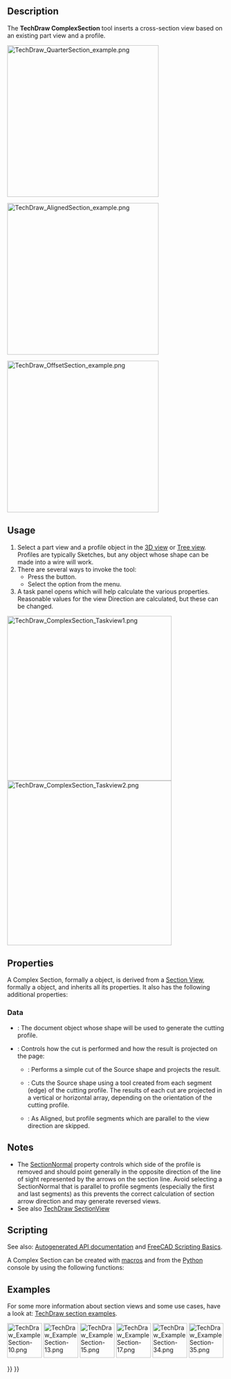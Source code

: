 <languages/>

{{Docnav
|[[TechDraw_SectionView|SectionView]]
|[[TechDraw_DetailView|DetailView]]
|[[TechDraw_Workbench|TechDraw]]
|IconL=TechDraw_SectionView.svg
|IconR=TechDraw_DetailView.svg
|IconC=Workbench_TechDraw.svg
}}

{{GuiCommand
|Name=TechDraw ComplexSection
|MenuLocation=TechDraw → TechDraw Views → Insert Complex Section
|Workbenches=[[TechDraw_Workbench|TechDraw]]
|Version=0.21
|SeeAlso=[[TechDraw_SectionView|TechDraw Section]], [[TechDraw_View|TechDraw View]]
}}

== Description ==

The '''TechDraw ComplexSection''' tool inserts a cross-section view based on an existing part view and a profile. 

[[Image:TechDraw_QuarterSection_example.png|350px]]
{{Caption|A Quarter section view created with the Complex Section tool}}

[[Image:TechDraw_AlignedSection_example.png|350px]]
{{Caption|An Aligned section view created with the Complex Section tool}}

[[Image:TechDraw_OffsetSection_example.png|350px]]
{{Caption|An Offset section view created with the Complex Section tool}}

== Usage ==

# Select a part view and a profile object in the [[3D_view|3D view]] or [[Tree_view|Tree view]]. Profiles are typically Sketches, but any object whose shape can be made into a wire will work.
# There are several ways to invoke the tool:
#* Press the {{Button|[[Image:TechDraw_ComplexSection.svg|16px]] [[TechDraw_ComplexSection|Insert Complex Section]]}} button.
#* Select the {{MenuCommand|TechDraw → TechDraw Views → [[Image:TechDraw_ComplexSection.svg|16px]] Insert Complex Section}} option from the menu.
# A task panel opens which will help calculate the various properties. Reasonable values for the view Direction are calculated, but these can be changed.

[[Image:TechDraw_ComplexSection_Taskview1.png|x380px]]
[[Image:TechDraw_ComplexSection_Taskview2.png|x380px]]

== Properties ==

A Complex Section, formally a {{Incode|TechDraw::DrawComplexSection}} object, is derived from a [[TechDraw_SectionView#Properties|Section View]], formally a {{Incode|TechDraw::DrawViewSection}} object, and inherits all its properties. It also has the following additional properties:

=== Data ===

{{TitleProperty|Cutting Tool}}

* {{PropertyData|Cutting Tool Wire Object}}: The document object whose shape will be used to generate the cutting profile.
* {{PropertyData|Projection Strategy}}: Controls how the cut is performed and how the result is projected on the page:
** {{Value|Offset}}: Performs a simple cut of the Source shape and projects the result.
** {{Value|Aligned}}: Cuts the Source shape using a tool created from each segment (edge) of the cutting profile. The results of each cut are projected in a vertical or horizontal array, depending on the orientation of the cutting profile.
** {{Value|NoParallel}}: As Aligned, but profile segments which are parallel to the view direction are skipped.

== Notes ==

* The [[TechDraw_SectionView#Data|SectionNormal]] property controls which side of the profile is removed and should point generally in the opposite direction of the line of sight represented by the arrows on the section line.  Avoid selecting a SectionNormal that is parallel to profile segments (especially the first and last segments) as this prevents the correct calculation of section arrow direction and may generate reversed views.
* See also [[TechDraw_SectionView#Notes|TechDraw SectionView]]

== Scripting ==

See also: [https://freecad.github.io/SourceDoc/ Autogenerated API documentation] and [[FreeCAD_Scripting_Basics|FreeCAD Scripting Basics]].

A Complex Section can be created with [[Macros|macros]] and from the [[Python|Python]] console by using the following functions:

{{Code|code=
doc = FreeCAD.ActiveDocument
box = doc.Box
profile = doc.Sketch
page = doc.Page

view = doc.addObject("TechDraw::DrawViewPart", "View")
page.addView(view)
view.Source = box
view.Direction = (0, 0, 1)

section = doc.addObject("TechDraw::DrawComplexSection", "ComplexSection")
page.addView(section)
section.BaseView = view
section.CuttingToolWireObject = profile
section.Direction = (0, 1, 0)
section.SectionNormal = (-1, 0, 0)
}}

==Examples==

For some more information about section views and some use cases, have a look at: [[TechDraw_Section_Examples|TechDraw section examples]].

[[Image:TechDraw_ExampleSection-10.png|80px|link=]]
[[Image:TechDraw_ExampleSection-13.png|80px|link=]]
[[Image:TechDraw_ExampleSection-15.png|80px|link=]]
[[Image:TechDraw_ExampleSection-17.png|80px|link=]]
[[Image:TechDraw_ExampleSection-34.png|80px|link=]]
[[Image:TechDraw_ExampleSection-35.png|80px|link=]]
 


{{Docnav
|[[TechDraw_SectionView|SectionView]]
|[[TechDraw_DetailView|DetailView]]
|[[TechDraw_Workbench|TechDraw]]
|IconL=TechDraw_SectionView.svg
|IconR=TechDraw_DetailView.svg
|IconC=Workbench_TechDraw.svg
}}

{{TechDraw Tools navi{{#translation:}}}}
{{Userdocnavi{{#translation:}}}}